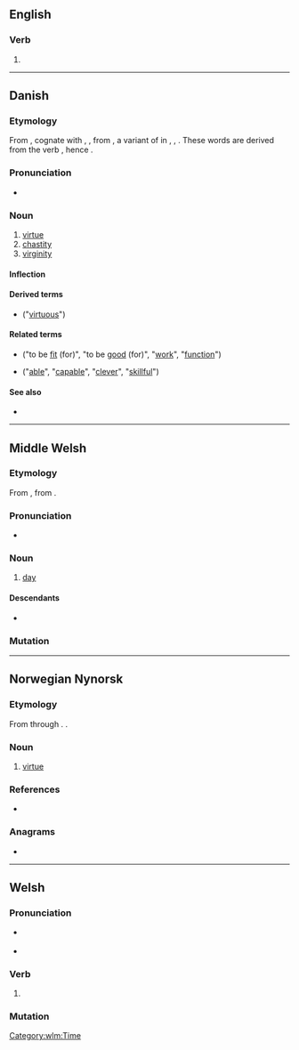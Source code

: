 ==English==

===Verb===
{{head|en|verb form}}

# {{obsolete spelling of|en|did}}

----

==Danish==

===Etymology===
From {{der|da|non|dygð||virtue}}, cognate with {{cog|no|-}}, {{cog|sv|dygd}}, from {{inh|da|gem-pro|*dugiþō}}, a variant of {{m|gem-pro|*dugunþō}} in {{cog|en|douth}}, {{cog|de|Tugend}}, {{cog|nl|deugd}}. These words are derived from the verb {{m|gem-pro|*duganą||to be useful}}, hence {{cog|da|du}}.

===Pronunciation===
* {{IPA|da|[ˈd̥yðˀ]|[ˈd̥yˀð]}}

===Noun===
{{da-noun|en|er}}

# [[virtue]]
# [[chastity]]
# [[virginity]]

====Inflection====
{{da-decl|en|er}}

====Derived terms====
* {{l|da|dydig}} ("[[virtuous]]")

====Related terms====
* {{l|da|du|pos=v}} ("to be [[fit]] (for)", "to be [[good]] (for)", "[[work]]", "[[function]]")
* {{l|da|dygtig|pos=a}} ("[[able]]", "[[capable]]", "[[clever]]", "[[skillful]]")

====See also====
* {{pedia|lang=da}}

----

==Middle Welsh==

===Etymology===
From {{inh|wlm|owl|did}}, from {{inh|wlm|cel-pro|*dīyos||day}}.

===Pronunciation===
* {{IPA|wlm|/dɨːð/}}

===Noun===
{{head|wlm|noun|g=m|head=dyð}}

# [[day]]

====Descendants====
* {{desc|cy|dydd}}

===Mutation===
{{wlm-mutation|d|yð}}

[[Category:wlm:Time]]

----

==Norwegian Nynorsk==

===Etymology===
From {{der|nn|non|dygð}} through {{bor|nn|da|dyd}}. {{doublet|nn|dygd}}.

===Noun===
{{nn-noun-m1}}

# [[virtue]]

===References===
* {{R:The Nynorsk Dictionary}}

===Anagrams===
* {{l|nn|ydd}}

----

==Welsh==

===Pronunciation===
* {{a|cy-N}} {{IPA|cy|/dɨːd/}}
* {{a|cy-S}} {{IPA|cy|/diːd/}}

===Verb===
{{head|cy|verb form}}

# {{lb|cy|literary}} {{inflection of|cy|dodi||3|s|pres//fut}}

===Mutation===
{{cy-mut-auto}}